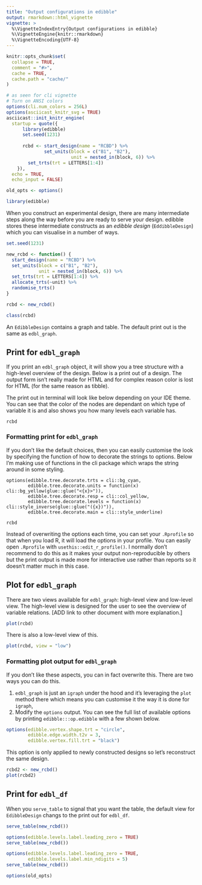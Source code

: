 ```yaml
---
title: "Output configurations in edibble"
output: rmarkdown::html_vignette
vignette: >
  %\VignetteIndexEntry{Output configurations in edibble}
  %\VignetteEngine{knitr::rmarkdown}
  %\VignetteEncoding{UTF-8}
---
```


```r
knitr::opts_chunk$set(
  collapse = TRUE,
  comment = "#>",
  cache = TRUE,
  cache.path = "cache/"
)

# as seen for cli vignette
# Turn on ANSI colors
options(cli.num_colors = 256L)
options(asciicast_knitr_svg = TRUE)
asciicast::init_knitr_engine(
  startup = quote({
      library(edibble)
      set.seed(1231) 
      
      rcbd <- start_design(name = "RCBD") %>% 
              set_units(block = c("B1", "B2"),
                        unit = nested_in(block, 6)) %>% 
        set_trts(trt = LETTERS[1:4])
    }),
  echo = TRUE,
  echo_input = FALSE)
```

```r
old_opts <- options()
```

```r
library(edibble)
```

When you construct an experimental design, there are many intermediate steps along the way before you are ready to serve your design. edibble stores these intermediate constructs as an *edibble design* (`EddibbleDesign`) which you can visualise in a number of ways. 

```r
set.seed(1231) 

new_rcbd <- function() {
  start_design(name = "RCBD") %>%
  set_units(block = c("B1", "B2"),
            unit = nested_in(block, 6)) %>%
  set_trts(trt = LETTERS[1:4]) %>%
  allocate_trts(~unit) %>%
  randomise_trts()
}

rcbd <- new_rcbd()

class(rcbd)
```

An `EdibbleDesign` contains a graph and table. The default print out is the same as `edbl_graph`. 


## Print for `edbl_graph`

If you print an `edbl_graph` object, it will show you a tree structure with a high-level overview of the design. Below is a print out of a design. The output form isn't really made for HTML and for complex reason color is lost for HTML (for the same reason as tibble).


The print out in terminal will look like below depending on your IDE theme. You can see that the color of the nodes are dependant on which type of variable it is and also shows you how many levels each variable has.


```asciicast
rcbd
```

### Formatting print for `edbl_graph`

If you don't like the default choices, then you can easily customise the look by specifying the function of how to decorate the strings to options. Below I'm making use of functions in the cli package which wraps the string around in some styling.  

```asciicast
options(edibble.tree.decorate.trts = cli::bg_cyan,
        edibble.tree.decorate.units = function(x) cli::bg_yellow(glue::glue("<{x}>")),
        edibble.tree.decorate.resp = cli::col_yellow,
        edibble.tree.decorate.levels = function(x) cli::style_inverse(glue::glue("({x})")),
        edibble.tree.decorate.main = cli::style_underline)

rcbd
```


Instead of overwriting the options each time, you can set your `.Rprofile` so that when you load R, it will load the options in your profile. You can easily open `.Rprofile` with `usethis::edit_r_profile()`. I normally don't recommend to do this as it makes your output non-reproducible by others but the print output is made more for interactive use rather than reports so it doesn't matter much in this case. 

## Plot for `edbl_graph`

There are two views available for `edbl_graph`: high-level view and low-level view. The high-level view is designed for the user to see the overview of variable relations. [ADD link to other document with more explanation.]

```r
plot(rcbd)
```

There is also a low-level view of this.

```r
plot(rcbd, view = "low")
```

### Formatting plot output for `edbl_graph`

If you don't like these aspects, you can in fact overwrite this. There are two ways you can do this. 

1. `edbl_graph` is just an `igraph` under the hood and it's leveraging the `plot` method there which means you can customise it the way it is done for `igraph`,
2. Modify the `options` output. You can see the full list of available options by printing `edibble:::op.edibble` with a few shown below.

```r
options(edibble.vertex.shape.trt = "circle",
        edibble.edge.width.t2v = 3,
        edibble.vertex.fill.trt = "black")
```

This option is only applied to newly constructed designs so let's reconstruct the same design.

```r
rcbd2 <- new_rcbd()
plot(rcbd2)
```

## Print for `edbl_df`

When you `serve_table` to signal that you want the table, the default view for `EdibbleDesign` changs to the print out for `edbl_df`. 

```r
serve_table(new_rcbd())
```

```r
options(edibble.levels.label.leading_zero = TRUE)
serve_table(new_rcbd())
```

```r
options(edibble.levels.label.leading_zero = TRUE,
        edibble.levels.label.min_ndigits = 5)
serve_table(new_rcbd())
```

```r
options(old_opts)
```

